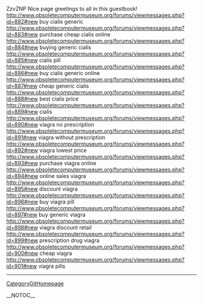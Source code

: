 ZzvZNP Nice page greetings to all in this guestbook! http://www.obsoletecomputermuseum.org/forums/viewmessages.php?id=882#new buy cialis generic
http://www.obsoletecomputermuseum.org/forums/viewmessages.php?id=883#new purchase cheap cialis online
http://www.obsoletecomputermuseum.org/forums/viewmessages.php?id=884#new buying generic cialis
http://www.obsoletecomputermuseum.org/forums/viewmessages.php?id=885#new cialis pill
http://www.obsoletecomputermuseum.org/forums/viewmessages.php?id=886#new buy cialis generic online
http://www.obsoletecomputermuseum.org/forums/viewmessages.php?id=887#new cheap generic cialis
http://www.obsoletecomputermuseum.org/forums/viewmessages.php?id=888#new best cialis price
http://www.obsoletecomputermuseum.org/forums/viewmessages.php?id=889#new cialis
http://www.obsoletecomputermuseum.org/forums/viewmessages.php?id=890#new viagra no prescription
http://www.obsoletecomputermuseum.org/forums/viewmessages.php?id=891#new viagra without prescription
http://www.obsoletecomputermuseum.org/forums/viewmessages.php?id=892#new viagra lowest price
http://www.obsoletecomputermuseum.org/forums/viewmessages.php?id=893#new purchase viagra online
http://www.obsoletecomputermuseum.org/forums/viewmessages.php?id=894#new online sales viagra
http://www.obsoletecomputermuseum.org/forums/viewmessages.php?id=895#new discount viagra
http://www.obsoletecomputermuseum.org/forums/viewmessages.php?id=896#new buy viagra pill
http://www.obsoletecomputermuseum.org/forums/viewmessages.php?id=897#new buy generic viagra
http://www.obsoletecomputermuseum.org/forums/viewmessages.php?id=898#new viagra discount retail
http://www.obsoletecomputermuseum.org/forums/viewmessages.php?id=899#new prescription drug viagra
http://www.obsoletecomputermuseum.org/forums/viewmessages.php?id=900#new cheap viagra
http://www.obsoletecomputermuseum.org/forums/viewmessages.php?id=901#new viagra pills
----
[[CategoryGitHomepage]]

__NOTOC__